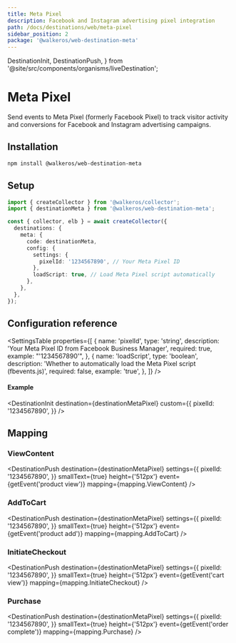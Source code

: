 ```yaml
---
title: Meta Pixel
description: Facebook and Instagram advertising pixel integration
path: /docs/destinations/web/meta-pixel
sidebar_position: 2
package: '@walkeros/web-destination-meta'
---
```


  DestinationInit,
  DestinationPush,
} from '@site/src/components/organisms/liveDestination';

# Meta Pixel

<PackageLink
  env="web"
  github="packages/web/destinations/meta"
  npm="@walkeros/web-destination-meta"
/>

Send events to Meta Pixel (formerly Facebook Pixel) to track visitor activity
and conversions for Facebook and Instagram advertising campaigns.

## Installation

```bash
npm install @walkeros/web-destination-meta
```

## Setup

```typescript
import { createCollector } from '@walkeros/collector';
import { destinationMeta } from '@walkeros/web-destination-meta';

const { collector, elb } = await createCollector({
  destinations: {
    meta: {
      code: destinationMeta,
      config: {
        settings: {
          pixelId: '1234567890', // Your Meta Pixel ID
        },
        loadScript: true, // Load Meta Pixel script automatically
      },
    },
  },
});
```

## Configuration reference

<SettingsTable
  properties={[
    {
      name: 'pixelId',
      type: 'string',
      description: 'Your Meta Pixel ID from Facebook Business Manager',
      required: true,
      example: "'1234567890'",
    },
    {
      name: 'loadScript',
      type: 'boolean',
      description:
        'Whether to automatically load the Meta Pixel script (fbevents.js)',
      required: false,
      example: 'true',
    },
  ]}
/>

#### Example

<DestinationInit
  destination={destinationMetaPixel}
  custom={{
    pixelId: '1234567890',
  }}
/>

## Mapping

### ViewContent

<DestinationPush
  destination={destinationMetaPixel}
  settings={{
    pixelId: '1234567890',
  }}
  smallText={true}
  height={'512px'}
  event={getEvent('product view')}
  mapping={mapping.ViewContent}
/>

### AddToCart

<DestinationPush
  destination={destinationMetaPixel}
  settings={{
    pixelId: '1234567890',
  }}
  smallText={true}
  height={'512px'}
  event={getEvent('product add')}
  mapping={mapping.AddToCart}
/>

### InitiateCheckout

<DestinationPush
  destination={destinationMetaPixel}
  settings={{
    pixelId: '1234567890',
  }}
  smallText={true}
  height={'512px'}
  event={getEvent('cart view')}
  mapping={mapping.InitiateCheckout}
/>

### Purchase

<DestinationPush
  destination={destinationMetaPixel}
  settings={{
    pixelId: '1234567890',
  }}
  smallText={true}
  height={'512px'}
  event={getEvent('order complete')}
  mapping={mapping.Purchase}
/>

